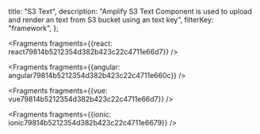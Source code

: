   title: "S3 Text",
  description: "Amplify S3 Text Component is used to upload and render an text from S3 bucket using an text key",
  filterKey: "framework",
};






<Fragments fragments={{react: react79814b5212354d382b423c22c4711e66d7}} />



<Fragments fragments={{angular: angular79814b5212354d382b423c22c4711e660c}} />



<Fragments fragments={{vue: vue79814b5212354d382b423c22c4711e66d7}} />



<Fragments fragments={{ionic: ionic79814b5212354d382b423c22c4711e6679}} />